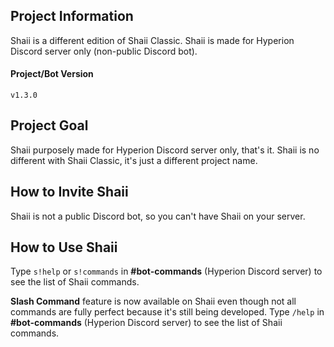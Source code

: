 ## Project Information
Shaii is a different edition of Shaii Classic. Shaii is made for Hyperion Discord server only (non-public Discord bot).

#### Project/Bot Version
`v1.3.0`

## Project Goal
Shaii purposely made for Hyperion Discord server only, that's it. Shaii is no different with Shaii Classic, it's just a different project name.

## How to Invite Shaii
Shaii is not a public Discord bot, so you can't have Shaii on your server.

## How to Use Shaii
Type `s!help` or `s!commands` in **#bot-commands** (Hyperion Discord server) to see the list of Shaii commands.

**Slash Command** feature is now available on Shaii even though not all commands are fully perfect because it's still being developed. Type `/help` in **#bot-commands** (Hyperion Discord server) to see the list of Shaii commands.